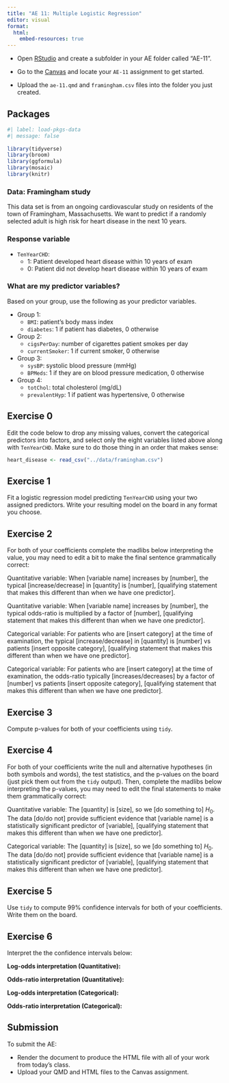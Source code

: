 ```yaml
---
title: "AE 11: Multiple Logistic Regression"
editor: visual
format:
  html:
    embed-resources: true
---
```


::: callout-important
-   Open [RStudio](https://rstudio.collegeofidaho.edu/) and create a subfolder in your AE folder called "AE-11".

-   Go to the [Canvas](https://cofi.instructure.com/courses/17093/assignments/202842) and locate your `AE-11` assignment to get started.

-   Upload the `ae-11.qmd` and `framingham.csv` files into the folder you just created.
:::

## Packages

```r
#| label: load-pkgs-data
#| message: false
 
library(tidyverse)
library(broom)
library(ggformula)
library(mosaic)
library(knitr)
```

### Data: Framingham study

This data set is from an ongoing cardiovascular study on residents of the town of Framingham, Massachusetts. We want to predict if a randomly selected adult is high risk for heart disease in the next 10 years.

### Response variable

-   `TenYearCHD`:
    -   1: Patient developed heart disease within 10 years of exam
    -   0: Patient did not develop heart disease within 10 years of exam

### What are my predictor variables?

Based on your group, use the following as your predictor variables.

-   Group 1:
    -   `BMI`: patient's body mass index
    -   `diabetes`: 1 if patient has diabetes, 0 otherwise
-   Group 2:
    -   `cigsPerDay`: number of cigarettes patient smokes per day
    -   `currentSmoker`: 1 if current smoker, 0 otherwise
-   Group 3:
    -   `sysBP`: systolic blood pressure (mmHg)
    -   `BPMeds`: 1 if they are on blood pressure medication, 0 otherwise
-   Group 4:
    -   `totChol`: total cholesterol (mg/dL)
    -   `prevalentHyp`: 1 if patient was hypertensive, 0 otherwise

## Exercise 0

Edit the code below to drop any missing values, convert the categorical predictors into factors, and select only the eight variables listed above along with `TenYearCHD`. Make sure to do those thing in an order that makes sense:

```r
heart_disease <- read_csv("../data/framingham.csv")
```

## Exercise 1

Fit a logistic regression model predicting `TenYearCHD` using your two assigned predictors. Write your resulting model on the board in any format you choose.

## Exercise 2

For both of your coefficients complete the madlibs below interpreting the value, you may need to edit a bit to make the final sentence grammatically correct:

Quantitative variable: When \[variable name\] increases by \[number\], the typical \[increase/decrease\] in \[quantity\] is \[number\], \[qualifying statement that makes this different than when we have one predictor\].

Quantitative variable: When \[variable name\] increases by \[number\], the typical odds-ratio is multiplied by a factor of \[number\], \[qualifying statement that makes this different than when we have one predictor\].

Categorical variable: For patients who are \[insert category\] at the time of examination, the typical \[increase/decrease\] in \[quantity\] is \[number\] vs patients \[insert opposite category\], \[qualifying statement that makes this different than when we have one predictor\].

Categorical variable: For patients who are \[insert category\] at the time of examination, the odds-ratio typically \[increases/decreases\] by a factor of \[number\] vs patients \[insert opposite category\], \[qualifying statement that makes this different than when we have one predictor\].

## Exercise 3

Compute p-values for both of your coefficients using `tidy`.

## Exercise 4

For both of your coefficients write the null and alternative hypotheses (in both symbols and words), the test statistics, and the p-values on the board (just pick them out from the `tidy` output). Then, complete the madlibs below interpreting the p-values, you may need to edit the final statements to make them grammatically correct:

Quantitative variable: The \[quantity\] is \[size\], so we \[do something to\] $H_0$. The data \[do/do not\] provide sufficient evidence that \[variable name\] is a statistically significant predictor of \[variable\], \[qualifying statement that makes this different than when we have one predictor\].

Categorical variable: The \[quantity\] is \[size\], so we \[do something to\] $H_0$. The data \[do/do not\] provide sufficient evidence that \[variable name\] is a statistically significant predictor of \[variable\], \[qualifying statement that makes this different than when we have one predictor\].

## Exercise 5

Use `tidy` to compute 99% confidence intervals for both of your coefficients. Write them on the board.

## Exercise 6

Interpret the the confidence intervals below:

**Log-odds interpretation (Quantitative):**

**Odds-ratio interpretation (Quantitative):**

**Log-odds interpretation (Categorical):**

**Odds-ratio interpretation (Categorical):**

## Submission

::: callout-important
To submit the AE:

-   Render the document to produce the HTML file with all of your work from today's class.
-   Upload your QMD and HTML files to the Canvas assignment.
:::
